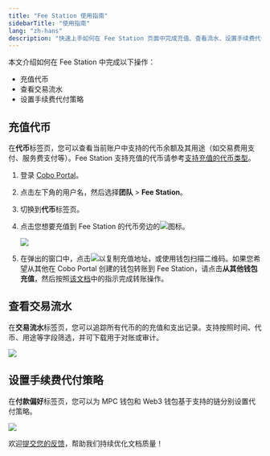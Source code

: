 ```yaml
---
title: "Fee Station 使用指南"
sidebarTitle: "使用指南"
lang: "zh-hans"
description: "快速上手如何在 Fee Station 页面中完成充值、查看流水、设置手续费代付策略等操作。"
---
```


本文介绍如何在 Fee Station 中完成以下操作：

- 充值代币
- 查看交易流水
- 设置手续费代付策略

## 充值代币

在**代币**标签页，您可以查看当前账户中支持的代币余额及其用途（如交易费用支付、服务费支付等）。Fee Station 支持充值的代币请参考[支持充值的代币类型](/cn/portal/fee-station/introduction#支持充值的代币类型)。

1. 登录 [Cobo Portal](https://portal.cobo.com/login)。
2. 点击左下角的用户名，然后选择**团队** > **Fee Station**。
3. 切换到**代币**标签页。
4. 点击您想要充值到 Fee Station 的代币旁边的<img src="/cn/images/fee-station/deposit.svg" className="icon"></img>图标。

    <img src="/cn/images/fee-station/2.png" className="screenshot_full_screen"/>

5. 在弹出的窗口中，点击<img src="/cn/images/fee-station/copy.svg" className="icon"></img>以复制充值地址，或使用钱包扫描二维码。如果您希望从其他在 Cobo Portal 创建的钱包转账到 Fee Station，请点击**从其他钱包充值**，然后按照[该文档](/cn/portal/transfers/introduction)中的指示完成转账操作。

## 查看交易流水

在**交易流水**标签页，您可以追踪所有代币的的充值和支出记录。支持按照时间、代币、用途等字段筛选，并可下载用于对账或审计。

<img src="/cn/images/fee-station/tx-records.png" className="screenshot_full_screen"/>

## 设置手续费代付策略

在**付款偏好**标签页，您可以为 MPC 钱包和 Web3 钱包基于支持的链分别设置代付策略。

<img src="/cn/images/fee-station/preferences.png" className="screenshot_full_screen"/>

<Tip>欢迎[提交您的反馈](https://forms.zohopublic.com/cobo/form/DocumentFeedbackForm/formperma/QvLOhxJv1_JMsJ-1dleZ8Itb_7rzN-LtgvsDdxosoVI?referrername=manuals)，帮助我们持续优化文档质量！</Tip>